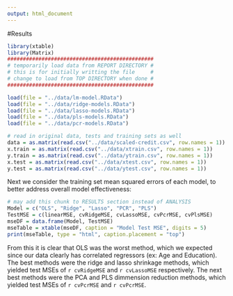 ```yaml
---
output: html_document
---
```

#Results
```r
library(xtable)
library(Matrix)
###############################################
# temporarily load data from REPORT DIRECTORY #
# this is for initially writting the file     #
# change to load from TOP DIRECTORY when done #
###############################################

load(file = "../data/lm-model.RData")
load(file = "../data/ridge-models.RData")
load(file = "../data/lasso-models.RData")
load(file = "../data/pls-models.RData")
load(file = "../data/pcr-models.RData")

# read in original data, tests and training sets as well
data = as.matrix(read.csv("../data/scaled-credit.csv", row.names = 1))
x.train = as.matrix(read.csv("../data/xtrain.csv", row.names = 1))
y.train = as.matrix(read.csv("../data/ytrain.csv", row.names = 1))
x.test = as.matrix(read.csv("../data/xtest.csv", row.names = 1))
y.test = as.matrix(read.csv("../data/ytest.csv", row.names = 1))
```
Next we consider the training set mean squared errors of each model, to better address overall model effectiveness:
```r
# may add this chunk to RESULTS section instead of ANALYSIS
Model = c("OLS", "Ridge", "Lasso", "PCR", "PLS")
TestMSE = c(linearMSE, cvRidgeMSE, cvLassoMSE, cvPcrMSE, cvPlsMSE)
mseDF = data.frame(Model, TestMSE)
mseTable = xtable(mseDF, caption = "Model Test MSE", digits = 5)
print(mseTable, type = "html", caption.placement = "top")
```

From this it is clear that OLS was the worst method, which we expected since our data clearly has correlated regressors (ex: Age and Education). The best methods were the ridge and lasso shrinkage methods, which yielded test MSEs of `r cvRidgeMSE` and `r cvLassoMSE` respectively. The next best methods were the PCA and PLS dimmension reduction methods, which yielded test MSEs of `r cvPcrMSE` and `r cvPcrMSE`.
